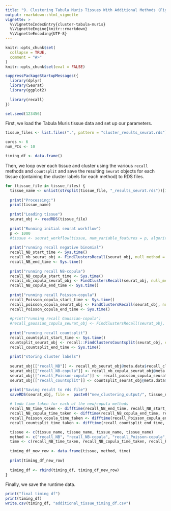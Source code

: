 ```yaml
---
title: "9. Clustering Tabula Muris Tissues With Additional Methods (Figure 2, S11-S16, S37)"
output: rmarkdown::html_vignette
vignette: >
  %\VignetteIndexEntry{cluster-tabula-muris}
  %\VignetteEngine{knitr::rmarkdown}
  %\VignetteEncoding{UTF-8}
---
```


```r
knitr::opts_chunk$set(
  collapse = TRUE,
  comment = "#>"
)
knitr::opts_chunk$set(eval = FALSE)
```

```r
suppressPackageStartupMessages({
  library(dplyr)
  library(Seurat)
  library(ggplot2)
  
  library(recall)
})

set.seed(123456)
```







First, we load the Tabula Muris tissue data and set up our parameters.

```r
tissue_files <- list.files(".", pattern = "cluster_results_seurat.rds")

cores <- 6
num_PCs <- 10

timing_df <- data.frame()
```


Then, we loop over each tissue and cluster using the various `recall` methods and `countsplit`  and save the resulting `Seurat` objects for each tissue c(ontaining the cluster labels for each method) to RDS files.

```r
for (tissue_file in tissue_files) {
  tissue_name <- unlist(strsplit(tissue_file, "_results_seurat.rds"))[1]
  
  print("Processing:")
  print(tissue_name)
  
  print("Loading tissue")
  seurat_obj <- readRDS(tissue_file) 
  
  print("Running initial seurat workflow")
  p <- 1000
  #tissue <- seurat_workflow(tissue, num_variable_features = p, algorithm="louvain", resolution_param = 0.8)
  
  print("running recall negative binomial")
  recall_NB_start_time <- Sys.time()
  recall_nb_seurat_obj <- FindClustersRecall(seurat_obj, null_method = "NB", cores = cores) #,resolution_start = 2.4)
  recall_NB_end_time <- Sys.time()
  
  print("running recall NB-copula")
  recall_NB_copula_start_time <- Sys.time()
  recall_nb_copula_seurat_obj <- FindClustersRecall(seurat_obj, null_method = "NB-copula", cores = cores)
  recall_NB_copula_end_time <- Sys.time()
  
  print("running recall Poisson-copula")
  recall_Poisson_copula_start_time <- Sys.time()
  recall_poisson_copula_seurat_obj <- FindClustersRecall(seurat_obj, null_method = "Poisson-copula", cores = cores)
  recall_Poisson_copula_end_time <- Sys.time()
  
  #print("running recall Gaussian-copula")
  #recall_gaussian_copula_seurat_obj <- FindClustersRecall(seurat_obj, null_method = "Gaussian-copula", cores = cores)
  
  print("running recall countsplit")
  recall_countsplit_start_time <- Sys.time()
  countsplit_seurat_obj <- recall::FindClustersCountsplit(seurat_obj, cores = cores)
  recall_countsplit_end_time <- Sys.time()
  
  print("storing cluster labels")
  
  seurat_obj[["recall_NB"]] <- recall_nb_seurat_obj@meta.data$recall_clusters
  seurat_obj[["recall_NB-copula"]] <- recall_nb_copula_seurat_obj@meta.data$recall_clusters
  seurat_obj[["recall_Poisson-copula"]] <- recall_poisson_copula_seurat_obj@meta.data$recall_clusters
  seurat_obj[["recall_countsplit"]] <- countsplit_seurat_obj@meta.data$recall_clusters

  print("Saving result to rds file")
  saveRDS(seurat_obj, file =  paste0("new_clustering_output/", tissue_name, "_copula_clustering_results.rds" ))
  
  # todo time taken for each of the new/copula methods
  recall_NB_time_taken <- difftime(recall_NB_end_time, recall_NB_start_time, units="mins")
  recall_NB_copula_time_taken <- difftime(recall_NB_copula_end_time, recall_NB_copula_start_time, units="mins")
  recall_Poisson_copula_time_taken <- difftime(recall_Poisson_copula_end_time, recall_Poisson_copula_start_time, units="mins")
  recall_countsplit_time_taken <- difftime(recall_countsplit_end_time, recall_countsplit_start_time, units="mins")

  tissue <- c(tissue_name, tissue_name, tissue_name, tissue_name)
  method <- c("recall_NB", "recall_NB-copula", "recall_Poisson-copula", "recall_countsplit")
  time <- c(recall_NB_time_taken, recall_NB_copula_time_taken, recall_Poisson_copula_time_taken, recall_countsplit_time_taken)
  
  timing_df_new_row <- data.frame(tissue, method, time)
  
  print(timing_df_new_row)
  
  timing_df <- rbind(timing_df, timing_df_new_row)
}
```



Finally, we save the runtime data.
```r
print("final timing df")
print(timing_df)
write.csv(timing_df, "additional_tissue_timing_df.csv")
```






